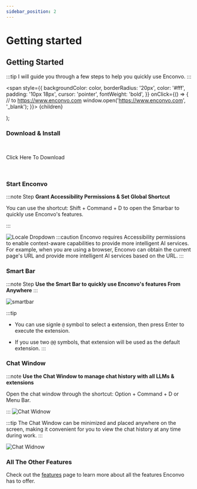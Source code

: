 ```yaml
---
sidebar_position: 2
---
```


# Getting started

## Getting Started

:::tip 
I will guide you through a few steps to help you quickly use Enconvo.
:::

  <span
    style={{
      backgroundColor: color,
      borderRadius: '20px',
      color: '#fff',
      padding: '10px 18px',
      cursor: 'pointer',
      fontWeight: 'bold',
    }}
    onClick={() => {
      // to https://www.enconvo.com
      window.open('https://www.enconvo.com', '_blank');
    }}>
    {children}

  </span>
);



### Download & Install
<br/>

<Highlight color="#1877F2">Click Here To Download</Highlight> 

<br/>


### Start Enconvo

:::note Step 
**Grant Accessibility Permissions & Set Global Shortcut**

You can use the shortcut: Shift + Command + D to open the Smarbar to quickly use Enconvo's features.

:::

![Locale Dropdown](./img/start.png)
:::caution
Enconvo requires Accessibility permissions to enable context-aware capabilities to provide more intelligent AI services. For example, when you are using a browser, Enconvo can obtain the current page's URL and provide more intelligent AI services based on the URL.
:::


### Smart Bar

:::note Step
**Use the Smart Bar to quickly use Enconvo's features From Anywhere**
:::

![smartbar](./img/smartbar.png)

:::tip 
- You can use signle ` @ ` symbol to select a extension, then press Enter to execute the extension.

- If you use two `@@` symbols, that extension will be used as the default extension.
:::


### Chat Window

:::note 
**Use the Chat Window to manage chat history with all LLMs & extensions**

Open the chat window through the shortcut: Option + Command + D or Menu Bar.

:::
![Chat Widnow](./img/chatwindow.png)



:::tip
The Chat Window can be minimized and placed anywhere on the screen, making it convenient for you to view the chat history at any time during work. 
:::

![Chat Widnow](./img/chatwindow-side.png)



### All The Other Features

Check out the [features](./category/features--) page to learn more about all the features Enconvo has to offer.